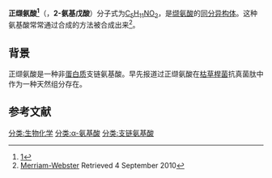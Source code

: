 {{Expand |time=2011-09-15T10:19:03+00:00 }}
{{chembox
| Watchedfields = 
| verifiedrevid = 378432403
| Name = 正缬氨酸
| ImageFileL1 = D-Norvalin.svg 
| ImageSizeL1 = 120px
| ImageFileR1 = L-Norvalin.svg
| ImageSizeR1 = 120px
| IUPACName = 
| OtherNames = 
| Section1 = {{Chembox Identifiers
| InChI = 1/C5H11NO2/c1-2-3-4(6)5(7)8/h4H,2-3,6H2,1H3,(H,7,8)
| InChIKey = SNDPXSYFESPGGJ-UHFFFAOYAW
| CASNo = 6600-40-4
|    CASNo_Ref = {{cascite}}
| ChemSpiderID = 
| ChEMBL  = 55612
| PubChem = 
| IUPHAR_ligand = 
| SMILES = O=C(O)C(N)CCC
}}
| Section2 = {{Chembox Properties
| C=5 | H=11 | N=1 | O=2
| Appearance = 
| Density = 
| MeltingPt = 
| BoilingPt = 
| pKa=2.36 (carboxyl), 9.76 (amino)<ref>Dawson, R.M.C., et al., ''Data for Biochemical Research'', Oxford, Clarendon Press, 1959.</ref>
| Solubility = }}
| Section3 = {{Chembox Hazards
| MainHazards = 
| FlashPt = 
| Autoignition = }}
}}
'''正缬氨酸<ref>[http://www.term.gov.cn/pages/homepage/result2.jsp?id=330987&subid=10001798&subject=%E6%B0%A8%E5%9F%BA%E9%85%B8%E3%80%81%E5%A4%9A%E8%82%BD%E4%B8%8E%E8%9B%8B%E7%99%BD%E8%B4%A8&subsys=%E7%94%9F%E7%89%A9%E5%8C%96%E5%AD%A6%E4%B8%8E%E5%88%86%E5%AD%90%E7%94%9F%E7%89%A9%E5%AD%A6]{{dead link|date=2018年3月 |bot=InternetArchiveBot |fix-attempted=yes }}</ref>'''（{{lang-en|Norvaline}}，'''2-氨基戊酸'''）分子式为[[C5H11NO2|C<sub>5</sub>H<sub>11</sub>NO<sub>2</sub>]]，是[[缬氨酸|缬氨酸]]的[[同分异构体|同分异构体]]。这种氨基酸常常通过合成的方法被合成出来<ref>[http://www.merriam-webster.com/medical/norvaline Merriam-Webster] {{Wayback|url=http://www.merriam-webster.com/medical/norvaline |date=20210116100623 }}  Retrieved 4 September 2010</ref>。

==背景==
正缬氨酸是一种非[[蛋白质|蛋白质]]支链氨基酸。早先报道过正缬氨酸在[[枯草桿菌|枯草桿菌]]抗真菌肽中作为一种天然组分存在。
==参考文献==
{{reflist}}
[[分类:生物化学|分类:生物化学]]
[[分类:α-氨基酸|分类:α-氨基酸]]
[[分类:支链氨基酸|分类:支链氨基酸]]
